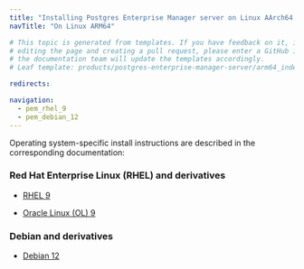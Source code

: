```yaml
---
title: "Installing Postgres Enterprise Manager server on Linux AArch64 (ARM64)"
navTitle: "On Linux ARM64"

# This topic is generated from templates. If you have feedback on it, instead of
# editing the page and creating a pull request, please enter a GitHub issue and
# the documentation team will update the templates accordingly.
# Leaf template: products/postgres-enterprise-manager-server/arm64_index.njk

redirects:

navigation:
  - pem_rhel_9
  - pem_debian_12
---
```


Operating system-specific install instructions are described in the corresponding documentation:

### Red Hat Enterprise Linux (RHEL) and derivatives

- [RHEL 9](pem_rhel_9)

- [Oracle Linux (OL) 9](pem_rhel_9)

### Debian and derivatives

- [Debian 12](pem_debian_12)
